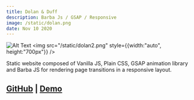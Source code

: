 ```yaml
---
title: Dolan & Duff
description: Barba Js / GSAP / Responsive
image: /static/dolan.png
date: Nov 10 2020
---
```

![Alt Text](/static/dolan.png)
<img src="/static/dolan2.png" style={{width:"auto", height:"700px"}} />


Static website composed of Vanilla JS, Plain CSS, GSAP animation library and Barba JS for rendering page transitions in a responsive layout.
## [GitHub](https://github.com/heyextra/dolan-and-duff/) | [Demo](https://heyextra.github.io/dolan-and-duff/)
